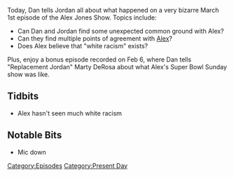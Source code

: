 {{DEFAULTSORT:
    #_EPISODE_0018:March 1, 2017/Super Bowl Bonus
}}{{Episode
    | title           = March 1, 2017/Super Bowl Bonus
    | caption         = Listen to this episode on [https://knowledgefight.libsyn.com/knowledge-fight-march-1-2017super-bowl-bonus Libsyn] [https://open.spotify.com/episode/20mPfCX3boNCtaQCrWVWMx Spotify], Read the [[Transcript/18: March 1, 2017/Super Bowl Bonus|Unofficial Transcript]]
    | episodeNumber   = 18
    | length          = 02:05:05
    | airDate         = March 3, 2017
    | coverageDate    = March 1, 2017
    | episodeType     = [[:Category:Present Day|Present Day]]
    | previousEpisode = [[17: February 7, 2017]]
    | nextEpisode     = [[19: March 3, 2017]]
}}

{{Stub}}

Today, Dan tells Jordan all about what happened on a very bizarre March 1st episode of the Alex Jones Show. Topics include:

*Can Dan and Jordan find some unexpected common ground with Alex?
*Can they find multiple points of agreement with [[Alex Jones|Alex]]?
*Does Alex believe that "white racism" exists?

Plus, enjoy a bonus episode recorded on Feb 6, where Dan tells "Replacement Jordan" Marty DeRosa about what Alex's Super Bowl Sunday show was like.

==Tidbits==

*Alex hasn't seen much white racism

==Notable Bits==

*Mic down

[[Category:Episodes]]
[[Category:Present Day]]
